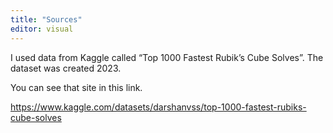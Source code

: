 ```yaml
---
title: "Sources"
editor: visual
---
```


I used data from Kaggle called "Top 1000 Fastest Rubik's Cube Solves". The dataset was created 2023.

You can see that site in this link.

<https://www.kaggle.com/datasets/darshanvss/top-1000-fastest-rubiks-cube-solves>
